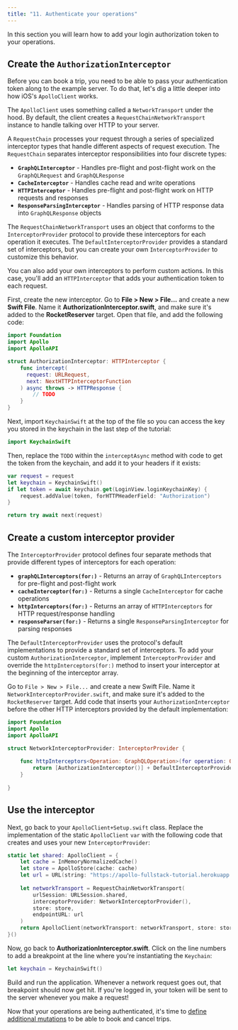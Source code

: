 ```yaml
---
title: "11. Authenticate your operations"
---
```


In this section you will learn how to add your login authorization token to your operations.

## Create the `AuthorizationInterceptor`

Before you can book a trip, you need to be able to pass your authentication token along to the example server. To do that, let's dig a little deeper into how iOS's `ApolloClient` works.

The `ApolloClient` uses something called a `NetworkTransport` under the hood. By default, the client creates a `RequestChainNetworkTransport` instance to handle talking over HTTP to your server.

A `RequestChain` processes your request through a series of specialized interceptor types that handle different aspects of request execution. The `RequestChain` separates interceptor responsibilities into four discrete types:

- **`GraphQLInterceptor`** - Handles pre-flight and post-flight work on the `GraphQLRequest` and `GraphQLResponse`
- **`CacheInterceptor`** - Handles cache read and write operations
- **`HTTPInterceptor`** - Handles pre-flight and post-flight work on HTTP requests and responses
- **`ResponseParsingInterceptor`** - Handles parsing of HTTP response data into `GraphQLResponse` objects

The `RequestChainNetworkTransport` uses an object that conforms to the `InterceptorProvider` protocol to provide these interceptors for each operation it executes. The `DefaultInterceptorProvider` provides a standard set of interceptors, but you can create your own `InterceptorProvider` to customize this behavior.

You can also add your own interceptors to perform custom actions. In this case, you'll add an `HTTPInterceptor` that adds your authentication token to each request.

First, create the new interceptor. Go to **File > New > File...** and create a new **Swift File**. Name it **AuthorizationInterceptor.swift**, and make sure it's added to the **RocketReserver** target. Open that file, and add the following code:

```swift title="AuthorizationInterceptor.swift"
import Foundation
import Apollo
import ApolloAPI

struct AuthorizationInterceptor: HTTPInterceptor {    
    func intercept(
      request: URLRequest,
      next: NextHTTPInterceptorFunction
    ) async throws -> HTTPResponse {
        // TODO
    }
}
```

Next, import `KeychainSwift` at the top of the file so you can access the key you stored in the keychain in the last step of the tutorial:

```swift title="AuthorizationInterceptor.swift"
import KeychainSwift
```

Then, replace the `TODO` within the `interceptAsync` method with code to get the token from the keychain, and add it to your headers if it exists:

```swift title="AuthorizationInterceptor.swift"
var request = request
let keychain = KeychainSwift()
if let token = await keychain.get(LoginView.loginKeychainKey) {
    request.addValue(token, forHTTPHeaderField: "Authorization")
}

return try await next(request)
```

## Create a custom interceptor provider

The `InterceptorProvider` protocol defines four separate methods that provide different types of interceptors for each operation:

- **`graphQLInterceptors(for:)`** - Returns an array of `GraphQLInterceptors` for pre-flight and post-flight work
- **`cacheInterceptor(for:)`** - Returns a single `CacheInterceptor` for cache operations
- **`httpInterceptors(for:)`** - Returns an array of `HTTPInterceptors` for HTTP request/response handling
- **`responseParser(for:)`** - Returns a single `ResponseParsingInterceptor` for parsing responses

The `DefaultInterceptorProvider` uses the protocol's default implementations to provide a standard set of interceptors. To add your custom `AuthorizationInterceptor`, implement `InterceptorProvider` and override the `httpInterceptors(for:)` method to insert your interceptor at the beginning of the interceptor array.

Go to `File > New > File...` and create a new Swift File. Name it `NetworkInterceptorProvider.swift`, and make sure it's added to the `RocketReserver` target. Add code that inserts your `AuthorizationInterceptor` before the other HTTP interceptors provided by the default implementation:

```swift title="NetworkInterceptorProvider.swift"
import Foundation
import Apollo
import ApolloAPI

struct NetworkInterceptorProvider: InterceptorProvider {
    
    func httpInterceptors<Operation: GraphQLOperation>(for operation: Operation) -> [any HTTPInterceptor] {
        return [AuthorizationInterceptor()] + DefaultInterceptorProvider.shared.httpInterceptors(for: operation)
    }
    
}
```

## Use the interceptor

Next, go back to your `ApolloClient+Setup.swift` class. Replace the implementation of the static `ApolloClient` `var` with the following code that creates and uses your new `InterceptorProvider`:

```swift title="ApolloClient+Setup.swift"
static let shared: ApolloClient = {
    let cache = InMemoryNormalizedCache()
    let store = ApolloStore(cache: cache)
    let url = URL(string: "https://apollo-fullstack-tutorial.herokuapp.com/graphql")!
    
    let networkTransport = RequestChainNetworkTransport(
        urlSession: URLSession.shared,
        interceptorProvider: NetworkInterceptorProvider(),
        store: store,
        endpointURL: url
    )
    return ApolloClient(networkTransport: networkTransport, store: store)
}()
```

Now, go back to **AuthorizationInterceptor.swift**.
Click on the line numbers to add a breakpoint at the line where you're instantiating the `Keychain`:

```swift title="AuthorizationInterceptor.swift"
let keychain = KeychainSwift()
```

Build and run the application. Whenever a network request goes out, that breakpoint should now get hit. If you're logged in, your token will be sent to the server whenever you make a request!

Now that your operations are being authenticated, it's time to [define additional mutations](tutorial-define-additional-mutations) to be able to book and cancel trips.
